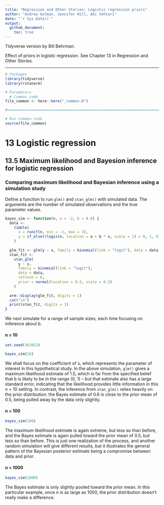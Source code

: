 ```yaml
---
title: "Regression and Other Stories: Logistic regression priors"
author: "Andrew Gelman, Jennifer Hill, Aki Vehtari"
date: "`r Sys.Date()`"
output:
  github_document:
    toc: true
---
```

Tidyverse version by Bill Behrman.

Effect of priors in logistic regression. See Chapter 13 in
Regression and Other Stories.

-------------

```r
# Packages
library(tidyverse)
library(rstanarm)

# Parameters
  # Common code
file_common <- here::here("_common.R")

#===============================================================================

# Run common code
source(file_common)
```

# 13 Logistic regression

## 13.5 Maximum likelihood and Bayesion inference for logistic regression

### Comparing maximum likelihood and Bayesian inference using a simulation study

Define a function to run `glm()` and `stan_glm()` with simulated data. The arguments are the number of simulated observations and the true parameter values.

```r
bayes_sim <- function(n, a = -2, b = 0.8) {
  data <- 
    tibble(
      x = runif(n, min = -1, max = 1),
      y = if_else(rlogis(n, location = a + b * x, scale = 1) > 0, 1, 0)
    )
  
  glm_fit <- glm(y ~ x, family = binomial(link = "logit"), data = data)
  stan_fit <- 
    stan_glm(
      y ~ x,
      family = binomial(link = "logit"),
      data = data,
      refresh = 0,
      prior = normal(location = 0.5, scale = 0.5)
    )
  
  arm::display(glm_fit, digits = 1)
  cat("\n")
  print(stan_fit, digits = 1)
}
```

We next simulate for a range of sample sizes, each time focusing on inference about b.

#### n = 10

```r
set.seed(363852)

bayes_sim(10)
```

We shall focus on the coefficient of x, which represents the parameter of interest in this hypothetical study. In the above simulation, `glm()` gives a maximum likelihood estimate of 1.5, which is far from the specified belief that b is likely to be in the range (0, 1) -- but that estimate also has a large standard error, indicating that the likelihood provides little information in this n = 10 setting. In contrast, the inference from `stan_glm()` relies heavily on the prior distribution: the Bayes estimate of 0.6 is close to the prior mean of 0.5, being pulled away by the data only slightly.

#### n = 100

```r
bayes_sim(100)
```

The maximum likelihood estimate is again extreme, but less so than before, and the Bayes estimate is again pulled toward the prior mean of 0.5, but less so than before. This is just one realization of the process, and another random simulation will give different results, but it illustrates the general pattern of the Bayesian posterior estimate being a compromise between data and prior.

#### n = 1000

```r
bayes_sim(1000)
```

The Bayes estimate is only slightly pooled toward the prior mean. In this particular example, once n is as large as 1000, the prior distribution doesn't really make a difference.

